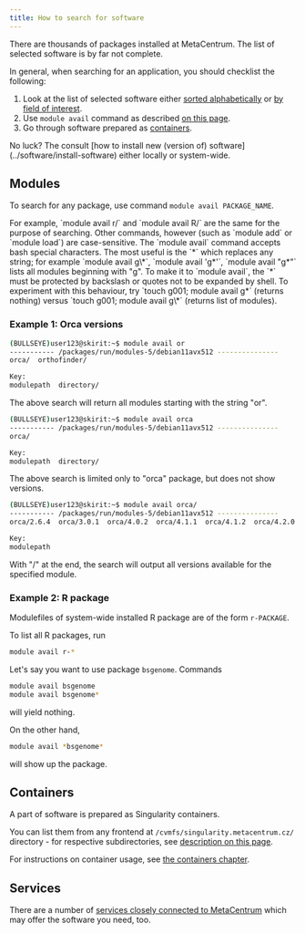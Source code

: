 ```yaml
---
title: How to search for software
---
```

There are thousands of packages installed at MetaCentrum. The list of selected software is by far not complete.

In general, when searching for an application, you should checklist the following:

1. Look at the list of selected software either [sorted alphabetically](../software/alphabet) or [by field of interest]().
2. Use `module avail` command as described [on this page](#modules).
3. Go through software prepared as [containers](#containers).

<Callout  type="info" title="Tip" icon="💡">
No luck? The consult [how to install new (version of) software](../software/install-software) either locally or system-wide.
</Callout>

## Modules

To search for any package, use command `module avail PACKAGE_NAME`.

<Callout type="info" title= "Search is case-insensitive">
For example, `module avail r/` and `module avail R/` are the same for the purpose of searching. Other commands, however (such as `module add` or `module load`) are case-sensitive.
</Callout>


<Callout type="info" title="You can use stars (with backslash or quotes)">
The `module avail` command accepts bash special characters. The most useful is the `*` which replaces any string; for example `module avail g\*`, `module avail 'g*'`, `module avail "g*"` lists all modules beginning with "g".
</Callout>

<Callout type="info" title="Why backslash or quotes?">
To make it to `module avail`, the `*` must be protected by backslash or quotes not to be expanded by shell. To experiment with this behaviour, try `touch g001; module avail g*` (returns nothing) versus `touch g001; module avail g\*` (returns list of modules).
</Callout>

### Example 1: Orca versions

```bash
(BULLSEYE)user123@skirit:~$ module avail or
----------- /packages/run/modules-5/debian11avx512 ---------------
orca/  orthofinder/  

Key:
modulepath  directory/ 
```
The above search will return all modules starting with the string "or".

```bash
(BULLSEYE)user123@skirit:~$ module avail orca
----------- /packages/run/modules-5/debian11avx512 ---------------
orca/  

Key:
modulepath  directory/  
```
The above search is limited only to "orca" package, but does not show versions.

```bash
(BULLSEYE)user123@skirit:~$ module avail orca/
----------- /packages/run/modules-5/debian11avx512 ---------------
orca/2.6.4  orca/3.0.1  orca/4.0.2  orca/4.1.1  orca/4.1.2  orca/4.2.0  orca/4.2.1  orca/5.0.1-intel-19.0.4-bnofsgq  orca/5.0.3-intel-19.0.4-dyfxe2x  

Key:
modulepath  
```
With "/" at the end, the search will output all versions available for the specified module.

### Example 2: R package

Modulefiles of system-wide installed R package are of the form `r-PACKAGE`.

To list all R packages, run
```bash
module avail r-*
```

Let's say you want to use package `bsgenome`. Commands
```bash
module avail bsgenome
module avail bsgenome*
```

will yield nothing.

On the other hand,
```bash
module avail *bsgenome*
```

will show up the package.

## Containers

A part of software is prepared as Singularity containers.

You can list them from any frontend at `/cvmfs/singularity.metacentrum.cz/` directory - for respective subdirectories, see [description on this page](../software/containers#pre-built-singularity-images).

For instructions on container usage, see [the containers chapter](../software/containers).

## Services

There are a number of [services closely connected to MetaCentrum](../related/galaxy) which may offer the software you need, too.

